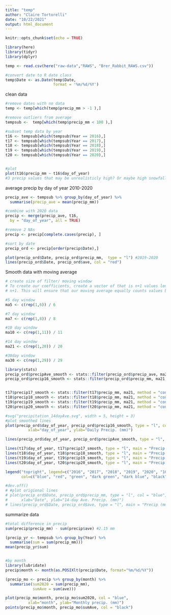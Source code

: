 ```yaml
---
title: "temp"
author: "Claire Tortorelli"
date: "10/22/2021"
output: html_document
---
```


```r
knitr::opts_chunk$set(echo = TRUE)

library(here)
library(tidyr)
library(dplyr)
```

```r

temp <- read.csv(here("raw-data","RAWS", "Brer_Rabbit_RAWS.csv"))

#convert date to R date class
temp$Date <- as.Date(temp$Date,
                     format = '%m/%d/%Y')
```

clean data
```r
#remove dates with no data
temp <- temp[which(temp$precip_mm > -1 ),]

#remove outliers from average
tempsub <-  temp[which(temp$precip_mm < 100 ),]

#subset temp data by year
t16 <- tempsub[which(tempsub$Year == 2016),]
t17 <- tempsub[which(tempsub$Year == 2017),]
t18 <- tempsub[which(tempsub$Year == 2018),]
t19 <- tempsub[which(tempsub$Year == 2019),]
t20 <- tempsub[which(tempsub$Year == 2020),]


#plot
plot(t16$precip_mm ~ t16$day_of_year)
#3 precip values that may be unrealisticly high? Or maybe high snowfall days?


```

average precip by day of year 2010-2020
```r
precip_ave <- tempsub %>% group_by(day_of_year) %>%
  summarise(precip_ave = mean(precip_mm))

#combine with 2020 data
precip <- merge(precip_ave, t16, 
  by = "day_of_year", all = TRUE)

#remove 2 NAs
precip <- precip[complete.cases(precip), ]

#sort by date
precip_ord <- precip[order(precip$Date),]

plot(precip_ord$Date, precip_ord$precip_mm,  type = "l") #2019-2020
lines(precip_ord$Date, precip_ord$ave, col = "red") 
```

Smooth data with moving average
```r
# create size of filter/ moving window
# To create our coefficients, create a vector of that is n+1 values long, divided by that 
# n+1. This will ensure that our moving average equally counts values before and after:

#5 day window
ma5 <- c(rep(1,6)) / 6

#7 day window
ma7 <- c(rep(1,8)) / 8

#10 day window
ma10 <- c(rep(1,11)) / 11

#14 day window
ma21 <- c(rep(1,20)) / 20

#30day window
ma30 <- c(rep(1,29)) / 29
```


```r
library(stats)
precip_ord$precipAve_smooth <- stats::filter(precip_ord$precip_ave, ma21, method = "convolution", sides = 2)
precip_ord$precip16_smooth <- stats::filter(precip_ord$precip_mm, ma21, method = "convolution", sides = 2)


t17$precip17_smooth <- stats::filter(t17$precip_mm, ma21, method = "convolution", sides = 2)
t18$precip18_smooth <- stats::filter(t18$precip_mm, ma21, method = "convolution", sides = 2)
t19$precip19_smooth <- stats::filter(t19$precip_mm, ma21, method = "convolution", sides = 2)
t20$precip20_smooth <- stats::filter(t20$precip_mm, ma21, method = "convolution", sides = 2)
```

```r
#svg("precipitation_14dayAve.svg", width = 5, height = 3)
#plot smoothed lines
plot(precip_ord$day_of_year, precip_ord$precip16_smooth, type = "l", col = "blue",
          xlab="day_of_year", ylab="Daily Precip. (mm)")

lines(precip_ord$day_of_year, precip_ord$precipAve_smooth, type = "l", main = "Precip (mm)")

lines(t17$day_of_year, t17$precip17_smooth, type = "l", main = "Precip (mm)", col = "red")
lines(t18$day_of_year, t18$precip18_smooth, type = "l", main = "Precip (mm)", col = "green")
lines(t19$day_of_year, t19$precip19_smooth, type = "l", main = "Precip (mm)", col = "dark green")
lines(t20$day_of_year, t20$precip20_smooth, type = "l", main = "Precip (mm)", col = "dark blue")

legend("topright", legend=c("2016", "2017", "2018", "2019", "2020", "10 yr ave."),
       col=c("blue", "red", "green", "dark green", "dark blue", "black"), lty=1, cex=0.8)

#dev.off()
# #plot origional lines
# plot(precip_ord$Date, precip_ord$precip_mm, type = "l", col = "blue", 
#      xlab="Date", ylab="14-day Ave. Precip. (mm)")
# lines(precip_ord$Date, precip_ord$ave, type = "l", main = "Precip (mm)")


```

summarize data
```r
#total difference in precip
sum(precip$precip_mm) - sum(precip$ave) #2.15 mm

(precip_yr <- tempsub %>% group_by(Year) %>%
  summarise(sum = sum(precip_mm)))
mean(precip_yr$sum)


#by month
library(lubridate)
precip$month <- month(as.POSIXlt(precip$Date, format="%m/%d/%Y"))

(precip_mo <- precip %>% group_by(month) %>%
  summarise(sum2020 = sum(precip_mm),
            sumAve = sum(ave)))

plot(precip_mo$month, precip_mo$sum2020, col = "blue",
          xlab="month", ylab="Monthly precip. (mm)")
points(precip_mo$month, precip_mo$sumAve, col = "black")
```